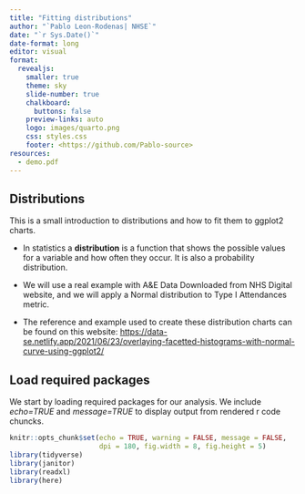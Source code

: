 ```yaml
---
title: "Fitting distributions"
author: "`Pablo Leon-Rodenas| NHSE`" 
date: "`r Sys.Date()`"
date-format: long
editor: visual
format:
  revealjs:
    smaller: true 
    theme: sky
    slide-number: true
    chalkboard: 
      buttons: false
    preview-links: auto
    logo: images/quarto.png
    css: styles.css
    footer: <https://github.com/Pablo-source>
resources:
  - demo.pdf
---
```


## Distributions

This is a small introduction to distributions and how to fit them to ggplot2 charts. 

- In statistics a **distribution** is a function that shows the possible values for a variable and how often they occur. It is also a probability distribution.

- We will use a real example with A&E Data Downloaded from NHS Digital website, and we will apply a Normal distribution to Type I Attendances metric.

- The reference and example used to create these distribution charts can be found on this website:
<https://data-se.netlify.app/2021/06/23/overlaying-facetted-histograms-with-normal-curve-using-ggplot2/>

## Load required packages

We start by loading required packages for our analysis. We include *echo=TRUE* and *message=TRUE* to display output from rendered r code chuncks. 

```r
knitr::opts_chunk$set(echo = TRUE, warning = FALSE, message = FALSE,
                      dpi = 180, fig.width = 8, fig.height = 5)
library(tidyverse)
library(janitor)
library(readxl)
library(here)
```


